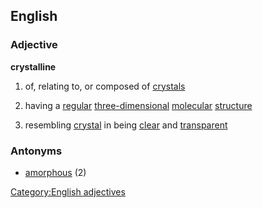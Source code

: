 ==English==
===Adjective===
'''crystalline'''
#of, relating to, or composed of [[crystal]]s
#{{chemistry}} having a [[regular]] [[three-dimensional]] [[molecular]] [[structure]]
#resembling [[crystal]] in being [[clear]] and [[transparent]]
===Antonyms===
*[[amorphous]] (2)
[[Category:English adjectives]]
